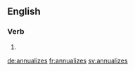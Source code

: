 ==English==

===Verb===
{{head|en}}

# {{en-third-person singular of|annualize}}

[[de:annualizes]]
[[fr:annualizes]]
[[sv:annualizes]]
